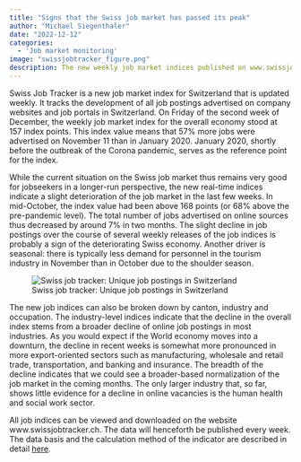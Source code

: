```yaml
---
title: "Signs that the Swiss job market has passed its peak"
author: "Michael Siegenthaler"
date: "2022-12-12"
categories:
  - 'Job market monitoring'
image: "swissjobtracker_figure.png"
description: The new weekly job market indices published on www.swissjobtracker.ch suggest that the Swiss job market may have passed its peak. The indices, which are updated every Friday, show that the total number of jobs advertised online in Switzerland was around 7% lower in mid-December than in mid-October. However, firms still have a large number of unfilled positions in a historical perspective.
---
```


Swiss Job Tracker is a new job market index for Switzerland that is updated weekly. It tracks the development of all job postings advertised on company websites and job portals in Switzerland. On Friday of the second week of December, the weekly job market index for the overall economy stood at 157 index points. This index value means that 57% more jobs were advertised on November 11 than in January 2020. January 2020, shortly before the outbreak of the Corona pandemic, serves as the reference point for the index.

While the current situation on the Swiss job market thus remains very good for jobseekers in a longer-run perspective, the new real-time indices indicate a slight deterioration of the job market in the last few weeks. In mid-October, the index value had been above 168 points (or 68% above the pre-pandemic level). The total number of jobs advertised on online sources thus decreased by around 7% in two months. The slight decline in job postings over the course of several weekly releases of the job indices is probably a sign of the deteriorating Swiss economy. Another driver is seasonal: there is typically less demand for personnel in the tourism industry in November than in October due to the shoulder season.

![Swiss job tracker: Unique job postings in Switzerland](swissjobtracker_figure.png)

The new job indices can also be broken down by canton, industry and occupation. The industry-level indices indicate that the decline in the overall index stems from a broader decline of online job postings in most industries. As you would expect if the World economy moves into a downturn, the decline in recent weeks is somewhat more pronounced in more export-oriented sectors such as manufacturing, wholesale and retail trade, transportation, and banking and insurance. The breadth of the decline indicates that we could see a broader-based normalization of the job market in the coming months. The only larger industry that, so far, shows little evidence for a decline in online vacancies is the human health and social work sector.

All job indices can be viewed and downloaded on the website www.swissjobtracker.ch. The data will henceforth be published every week. The data basis and the calculation method of the indicator are described in detail [here](https://swissjobtracker.ch/#/about "Methodology swissjobtracker.ch").
